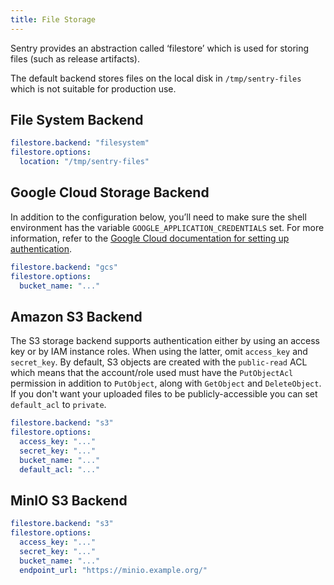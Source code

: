 ```yaml
---
title: File Storage
---
```


Sentry provides an abstraction called ‘filestore’ which is used for storing files (such as release artifacts).

The default backend stores files on the local disk in `/tmp/sentry-files` which is not suitable for production use.

## File System Backend

```yaml
filestore.backend: "filesystem"
filestore.options:
  location: "/tmp/sentry-files"
```

## Google Cloud Storage Backend

In addition to the configuration below, you’ll need to make sure the shell environment has the variable `GOOGLE_APPLICATION_CREDENTIALS` set. For more information, refer to the [Google Cloud documentation for setting up authentication](https://cloud.google.com/storage/docs/reference/libraries#setting_up_authentication).

```yaml
filestore.backend: "gcs"
filestore.options:
  bucket_name: "..."
```

## Amazon S3 Backend

The S3 storage backend supports authentication either by using an access key or by IAM instance roles. When using the latter, omit `access_key` and `secret_key`. By default, S3 objects are created with the `public-read` ACL which means that the account/role used must have the `PutObjectAcl` permission in addition to `PutObject`, along with `GetObject` and `DeleteObject`. If you don't want your uploaded files to be publicly-accessible you can set `default_acl` to `private`.

```yaml
filestore.backend: "s3"
filestore.options:
  access_key: "..."
  secret_key: "..."
  bucket_name: "..."
  default_acl: "..."
```

## MinIO S3 Backend

```yaml
filestore.backend: "s3"
filestore.options:
  access_key: "..."
  secret_key: "..."
  bucket_name: "..."
  endpoint_url: "https://minio.example.org/"
```
